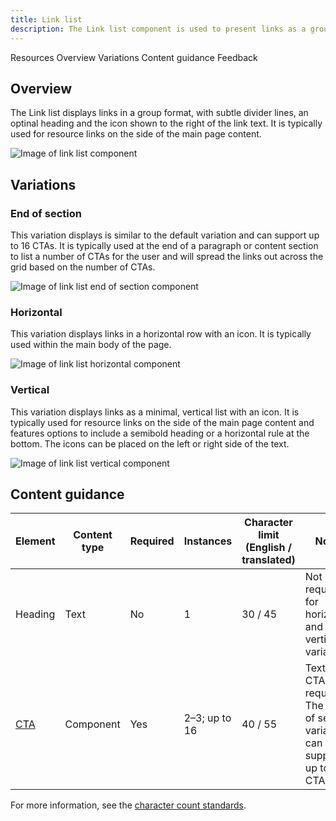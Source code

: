 ```yaml
---
title: Link list
description: The Link list component is used to present links as a group.
---
```



<ComponentDescription name="Link list" type="ui" />

<AnchorLinks>

<AnchorLink>Resources</AnchorLink>
<AnchorLink>Overview</AnchorLink>
<AnchorLink>Variations</AnchorLink>
<AnchorLink>Content guidance</AnchorLink>
<AnchorLink>Feedback</AnchorLink>

</AnchorLinks>

<ResourceLinks name="Link list" type="ui" />

## Overview

The Link list displays links in a group format, with subtle divider lines, an optinal heading and the icon shown to the right of the link text. It is
typically used for resource links on the side of the main page content.

<Row>
<Column colMd={8} colLg={8}>

![Image of link list component](../../images/component/link-list/link-list-default.png)

</Column>
</Row>

## Variations

### End of section

This variation displays is similar to the default variation and can support up to 16 CTAs. It is typically used at the end of a paragraph or content section to list a number of CTAs for
the user and will spread the links out across the grid based on the number of CTAs.

![Image of link list end of section component](../../images/component/link-list/link-list-end-of-section.png)

### Horizontal

This variation displays links in a horizontal row with an icon. It is typically used within the main body of the page.

<Row>
<Column colMd={8} colLg={8}>

![Image of link list horizontal component](../../images/component/link-list/link-list-horizontal.png)

</Column>
</Row>

### Vertical

This variation displays links as a minimal, vertical list with an icon. It is typically used for resource links on the
side of the main page content and features options to include a semibold heading or a horizontal rule at the bottom. The
icons can be placed on the left or right side of the text.

<Row>
<Column colMd={8} colLg={8}>

![Image of link list vertical component](../../images/component/link-list/link-list-vertical.png)

</Column>
</Row>

## Content guidance

| Element                                                          | Content type | Required | Instances     | Character limit <br/>(English / translated) | Notes                                                                            |
| ---------------------------------------------------------------- | ------------ | -------- | ------------- | ------------------------------------------- | -------------------------------------------------------------------------------- |
| Heading                                                          | Text         | No       | 1             | 30 / 45                                     | Not required for horizontal and vertical variations.                             |
| [CTA](https://www.ibm.com/standards/carbon/components/cta/#text) | Component    | Yes      | 2–3; up to 16 | 40 / 55                                     | Text style CTA is required. The end of section variant can support up to 16 CTAs |

For more information, see the [character count standards](https://www.ibm.com/standards/carbon/guidelines/content#character-count-standards).

<ComponentFooter name="Link list" type="ui" />
